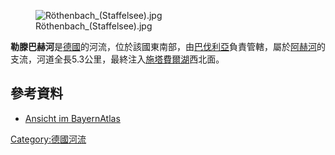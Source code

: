 {{Coord|47.69727|N|11.14558|E|display=title}}
[[Image:Röthenbach_(Staffelsee).jpg|right]]

'''勒滕巴赫河'''是[[德國|德國]]的河流，位於該國東南部，由[[巴伐利亞|巴伐利亞]]負責管轄，屬於[[阿赫河|阿赫河]]的支流，河道全長5.3公里，最終注入[[施塔費爾湖|施塔費爾湖]]西北面。

==參考資料==
* [https://geoportal.bayern.de/bayernatlas/?bgLayer=tk&E=659360&N=5285463&zoom=10 Ansicht im BayernAtlas]

{{Germany-geo-stub}}
[[Category:德國河流|Category:德國河流]]